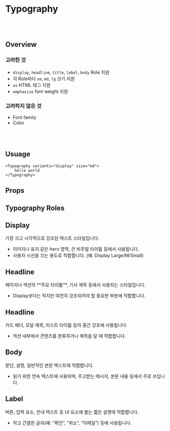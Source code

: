 
<Meta of={Typography} />

# Typography

<br/>
<br/>

## Overview


<div style={{ display: "flex", gap: "32px", justifyContent: "space-between" }}>
  <div style={{ flex: 1 }}>
    <h3>고려한 것</h3>
    <ul>
      <li><code>display</code>, <code>headline</code>, <code>title</code>, <code>label</code>, <code>body</code> Role 지원 </li>
      <li>각 Role마다 <code>sm</code>, <code>md</code>, <code>lg</code> 크기 지원 </li>
      <li><code>as</code> HTML 태그 지원</li>
      <li><code>emphasize</code> font weight 지원</li>
    </ul>
  </div>
  <div style={{ flex: 1 }}>
    <h3>고려하지 않은 것</h3>
    <ul>
      <li>Font family</li>
      <li>Color</li>
    </ul>
  </div>
</div>

<br/>
<br/>

## Usuage

```tsx
<Typography variants="display" size="md">
    hello world
</Typography>
```

## Props

<Primary />
<Controls />

## Typography Roles

<div style={{ display: "flex", flexDirection: "column", gap: "50px" }}>
      <section>
        <article style={{ marginTop: "1rem" }}>
          <h2>Display</h2>
            <Canvas of={Typography.DisplayTypo} />
          <p>
            가장 크고 시각적으로 강조된 텍스트 스타일입니다.
          </p>
          <ul>
            <li>
              이미지나 표지 같은 hero 영역, 큰 비주얼 타이틀 등에서 사용됩니다.
            </li>
            <li>
              사용자 시선을 끄는 용도로 적합합니다. (예: Display Large/M/Small)
            </li>
          </ul>
        </article>
      </section>
      <section>
        <article style={{ marginTop: "1rem" }}>
          <h2>Headline</h2>
            <Canvas of={Typography.HeadlineTypo} />
          <p>
            페이지나 섹션의 **주요 타이틀**, 기사 제목 등에서 사용되는 스타일입니다.
          </p>
          <ul>
            <li>
              Display보다는 작지만 여전히 강조되어야 할 중요한 부분에 적합합니다.
            </li>
          </ul>
        </article>
      </section>
      <section>
        <article style={{ marginTop: "1rem" }}>
          <h2>Headline</h2>
            <Canvas of={Typography.TitleTypo} />
          <p>
            카드 헤더, 모달 제목, 리스트 타이틀 등의 중간 강조에 사용됩니다.
          </p>
          <ul>
            <li>
              섹션 내부에서 콘텐츠를 분류하거나 제목을 달 때 적합합니다.
            </li>
          </ul>
        </article>
      </section>
      <section>
        <article style={{ marginTop: "1rem" }}>
          <h2>Body</h2>
            <Canvas of={Typography.BodyTypo} />
          <p>
            문단, 설명, 일반적인 본문 텍스트에 적합합니다.
          </p>
          <ul>
            <li>
              읽기 위한 연속 텍스트에 사용되며, 주고받는 메시지, 본문 내용 등에서 주로 쓰입니다.
            </li>
          </ul>
        </article>
      </section>
      <section>
        <article style={{ marginTop: "1rem" }}>
          <h2>Label</h2>
            <Canvas of={Typography.LabelTypo} />
          <p>
            버튼, 입력 요소, 안내 텍스트 등 UI 요소에 붙는 짧은 설명에 적합합니다.
          </p>
          <ul>
            <li>
              작고 간결한 글자(예: “확인”, “취소”, “이메일”) 등에 사용됩니다.
            </li>
          </ul>
        </article>
      </section>
</div>
